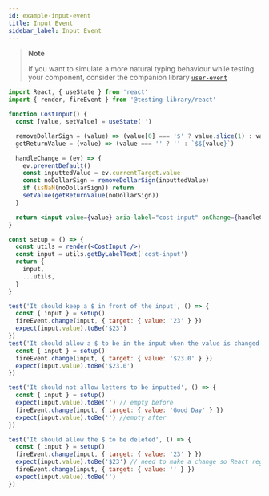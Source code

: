 ```yaml
---
id: example-input-event
title: Input Event
sidebar_label: Input Event
---
```


> **Note**
>
> If you want to simulate a more natural typing behaviour while testing your
> component, consider the companion library
> [`user-event`](ecosystem-user-event.mdx)

```jsx
import React, { useState } from 'react'
import { render, fireEvent } from '@testing-library/react'

function CostInput() {
  const [value, setValue] = useState('')

  removeDollarSign = (value) => (value[0] === '$' ? value.slice(1) : value)
  getReturnValue = (value) => (value === '' ? '' : `$${value}`)

  handleChange = (ev) => {
    ev.preventDefault()
    const inputtedValue = ev.currentTarget.value
    const noDollarSign = removeDollarSign(inputtedValue)
    if (isNaN(noDollarSign)) return
    setValue(getReturnValue(noDollarSign))
  }

  return <input value={value} aria-label="cost-input" onChange={handleChange} />
}

const setup = () => {
  const utils = render(<CostInput />)
  const input = utils.getByLabelText('cost-input')
  return {
    input,
    ...utils,
  }
}

test('It should keep a $ in front of the input', () => {
  const { input } = setup()
  fireEvent.change(input, { target: { value: '23' } })
  expect(input.value).toBe('$23')
})
test('It should allow a $ to be in the input when the value is changed', () => {
  const { input } = setup()
  fireEvent.change(input, { target: { value: '$23.0' } })
  expect(input.value).toBe('$23.0')
})

test('It should not allow letters to be inputted', () => {
  const { input } = setup()
  expect(input.value).toBe('') // empty before
  fireEvent.change(input, { target: { value: 'Good Day' } })
  expect(input.value).toBe('') //empty after
})

test('It should allow the $ to be deleted', () => {
  const { input } = setup()
  fireEvent.change(input, { target: { value: '23' } })
  expect(input.value).toBe('$23') // need to make a change so React registers "" as a change
  fireEvent.change(input, { target: { value: '' } })
  expect(input.value).toBe('')
})
```
